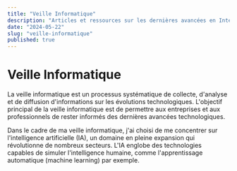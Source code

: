 ```yaml
---
title: "Veille Informatique"
description: "Articles et ressources sur les dernières avancées en Intelligence Artificielle."
date: "2024-05-22"
slug: "veille-informatique"
published: true
---
```


# Veille Informatique

La veille informatique est un processus systématique de collecte, d'analyse et de diffusion d'informations sur les évolutions technologiques. L'objectif principal de la veille informatique est de permettre aux entreprises et aux professionnels de rester informés des dernières avancées technologiques.

Dans le cadre de ma veille informatique, j'ai choisi de me concentrer sur l'intelligence artificielle (IA), un domaine en pleine expansion qui révolutionne de nombreux secteurs. L'IA englobe des technologies capables de simuler l'intelligence humaine, comme l'apprentissage automatique (machine learning) par exemple.
